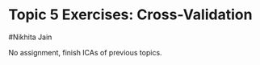 # Topic 5 Exercises: Cross-Validation

#Nikhita Jain

No assignment, finish ICAs of previous topics. 